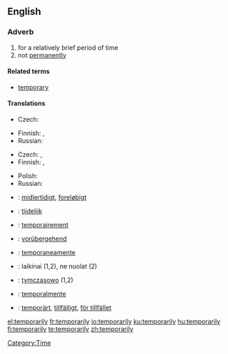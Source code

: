 ==English==

===Adverb===
{{en-adv|-}}

# for a relatively brief period of time
# not [[permanently]]

====Related terms====
* [[temporary]]

====Translations====
{{trans-top|for a relatively brief period of time}}
* Czech: {{t|cs|dočasně}}
{{trans-mid}}
* Finnish: {{t|fi|väliaikaisesti}}, {{t|fi|tilapäisesti}}
* Russian: {{t|ru|временно|sc=Cyrl|tr=vr'ém'enno}}
{{trans-bottom}}

{{trans-top|not permanently}}
* Czech: {{t|cs|přechodně}}, {{t|cs|provizorně}}
* Finnish: {{t|fi|väliaikaisesti}}, {{t|fi|tilapäisesti}}
{{trans-mid}}
* Polish: {{t|pl|prowizorycznie}}
* Russian: {{t|ru|временно|sc=Cyrl|tr=vr'ém'enno}}
{{trans-bottom}}

{{checktrans-top}}
* {{ttbc|Danish}}: [[midlertidigt]], [[foreløbigt]]
* {{ttbc|Dutch}}: [[tijdelijk]]
* {{ttbc|French}}: [[temporairement]]
* {{ttbc|German}}: [[vorübergehend]]
* {{ttbc|Italian}}: [[temporaneamente]]
{{checktrans-mid}}
* {{ttbc|Lithuanian}}: laikinai (1,2), ne nuolat (2)
* {{ttbc|Polish}}: [[tymczasowo]] (1,2)
* {{ttbc|Spanish}}: [[temporalmente]]
* {{ttbc|Swedish}}: [[temporärt]], [[tillfälligt]], [[för tillfället]]
{{checktrans-bottom}}

[[Category:Time]]

[[el:temporarily]]
[[fr:temporarily]]
[[io:temporarily]]
[[ku:temporarily]]
[[hu:temporarily]]
[[fi:temporarily]]
[[te:temporarily]]
[[zh:temporarily]]